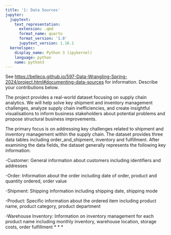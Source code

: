 ```yaml
---
title: '1: Data Sources'
jupyter:
  jupytext:
    text_representation:
      extension: .qmd
      format_name: quarto
      format_version: '1.0'
      jupytext_version: 1.16.1
  kernelspec:
    display_name: Python 3 (ipykernel)
    language: python
    name: python3
---
```


See <https://bellecp.github.io/597-Data-Wrangling-Spring-2024/project.html#documenting-data-sources> for information.
Describe your contributions below.

The project provides a real-world dataset focusing on supply chain analytics. We will help solve key shipment and inventory management challenges, analyze supply chain inefficiencies, and create insightful visualisations to inform business stakeholders about potential problems and propose structural business improvements.

The primary focus is on addressing key challenges related to shipment and inventory management within the supply chain.
The dataset provides three data tables including order_and_shipment, inventory and fulfillment. After examining the data fields, the dataset generally represents the following key information:

-Customer: General information about customers including identifiers and addresses

-Order: Information about the order including date of order, product and quantity ordered, order value

-Shipment: Shipping information including shipping date, shipping mode

-Product: Specific information about the ordered item including product name, product category, product department

-Warehouse Inventory: Information on inventory management for each product name including monthly inventory, warehouse location, storage costs, order fulfillment
* * *
